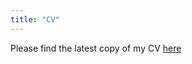 ```yaml
---
title: "CV"
---
```


Please find the latest copy of my CV [here](https://www.dropbox.com/s/9qrv9oicfdb65so/CV_Joshua_Fawcett_Weiner%20%281%29.pdf?dl=0)
